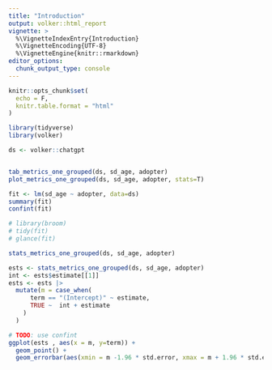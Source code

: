 ```yaml
---
title: "Introduction"
output: volker::html_report
vignette: >
  %\VignetteIndexEntry{Introduction}
  %\VignetteEncoding{UTF-8}
  %\VignetteEngine{knitr::rmarkdown}
editor_options: 
  chunk_output_type: console
---
```


```r
knitr::opts_chunk$set(
  echo = F,
  knitr.table.format = "html"
)

library(tidyverse)
library(volker)
```

```r

ds <- volker::chatgpt


tab_metrics_one_grouped(ds, sd_age, adopter)
plot_metrics_one_grouped(ds, sd_age, adopter, stats=T)

fit <- lm(sd_age ~ adopter, data=ds)
summary(fit)
confint(fit)

# library(broom)
# tidy(fit)
# glance(fit)

stats_metrics_one_grouped(ds, sd_age, adopter)

ests <- stats_metrics_one_grouped(ds, sd_age, adopter)
int <- ests$estimate[[1]]
ests <- ests |> 
  mutate(m = case_when(
      term == "(Intercept)" ~ estimate,
      TRUE ~  int + estimate
    )
  )

# TODO: use confint
ggplot(ests , aes(x = m, y=term)) +
  geom_point() +
  geom_errorbar(aes(xmin = m -1.96 * std.error, xmax = m + 1.96 * std.error  ))


```

